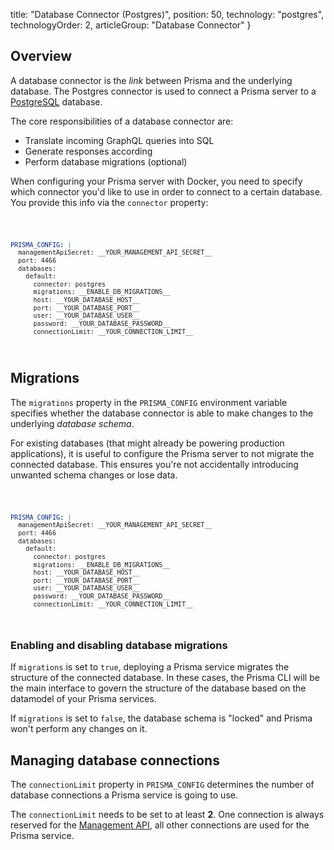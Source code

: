
  title: "Database Connector (Postgres)",
  position: 50,
  technology: "postgres",
  technologyOrder: 2,
  articleGroup: "Database Connector"
}

## Overview

A database connector is the _link_ between Prisma and the underlying database. 
The Postgres connector is used to connect a Prisma server to a [PostgreSQL](https://www.postgresql.org/) database. 

The core responsibilities of a database connector are:

- Translate incoming GraphQL queries into SQL
- Generate responses according 
- Perform database migrations (optional)

When configuring your Prisma server with Docker, you need to specify which connector you'd like to use in order to connect to a certain database. You provide this info via the `connector` property:

<Code language="yml" lines="6">

```yml
PRISMA_CONFIG: |
  managementApiSecret: __YOUR_MANAGEMENT_API_SECRET__
  port: 4466
  databases:
    default:
      connector: postgres
      migrations: __ENABLE_DB_MIGRATIONS__
      host: __YOUR_DATABASE_HOST__
      port: __YOUR_DATABASE_PORT__
      user: __YOUR_DATABASE_USER__
      password: __YOUR_DATABASE_PASSWORD__
      connectionLimit: __YOUR_CONNECTION_LIMIT__
```

</Code>

## Migrations

The `migrations` property in the `PRISMA_CONFIG` environment variable specifies whether the database connector is able to make changes to the underlying _database schema_.

For existing databases (that might already be powering production applications), it is useful to configure the Prisma server to not migrate the connected database. This ensures you're not accidentally introducing unwanted schema changes or lose data.

<Code language="yml" lines="7">

```yml
PRISMA_CONFIG: |
  managementApiSecret: __YOUR_MANAGEMENT_API_SECRET__
  port: 4466
  databases:
    default:
      connector: postgres
      migrations: __ENABLE_DB_MIGRATIONS__
      host: __YOUR_DATABASE_HOST__
      port: __YOUR_DATABASE_PORT__
      user: __YOUR_DATABASE_USER__
      password: __YOUR_DATABASE_PASSWORD__
      connectionLimit: __YOUR_CONNECTION_LIMIT__
```

</Code>


### Enabling and disabling database migrations

If `migrations` is set to `true`, deploying a Prisma service migrates the structure of the connected database. In these cases, the Prisma CLI will be the main interface to govern the structure of the database based on the datamodel of your Prisma services.

If `migrations` is set to `false`, the database schema is "locked" and Prisma won't perform any changes on it.

## Managing database connections

The `connectionLimit` property in `PRISMA_CONFIG` determines the number of database connections a Prisma service is going to use.

<Warning>

The `connectionLimit` needs to be set to at least **2**. One connection is always reserved for the [Management API](foe1), all other connections are used for the Prisma service.

</Warning>